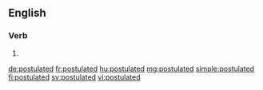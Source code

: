 ==English==

===Verb===
{{head|en|verb form}}

# {{en-past of|postulate}}

[[de:postulated]]
[[fr:postulated]]
[[hu:postulated]]
[[mg:postulated]]
[[simple:postulated]]
[[fi:postulated]]
[[sv:postulated]]
[[vi:postulated]]